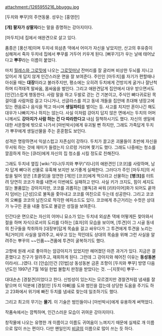 attachment:/1265955216_bbuggu.jpg

[두치와 뿌꾸]의 주연동물. 성우는 [홍영란]

'''[개] 팔자가 상팔자'''라는 말을 증명하는 강아지이다.

[마두치]네 집에서 애완견으로 살고 있다.

품종은 [풍산개]이며 두치네 외삼촌 댁에서 어미가 자신을 낳았지만, 산고의 후유증이 심해져서 죽자 두치네 집에서 뿌꾸를 거두어 키우게 된다. [뻐꾸기]가 우는 날에 태어났다고 '''뿌꾸'''라는 이름이 붙었다.

마치 [[월레스와 그로밋]]에 나오는 [[그로밋]]마냥 잔머리를 잘 굴리며 비상한 두뇌를 지니고 있어서 개 답지 않게 인간스러운 면을 잘 보여준다. 주인인 [마두치]를 자기가 편할때나 아쉬울 때는 '''대장'''이라고 불러주지만, 평소에는 오히려 두치에게 건방지게 굴거나 잘난척하며 티격태격 말싸움, 몸싸움을 벌인다. 그리고 애완견답게 집안에서 대우 받으면서도 [인간]스럽게 행동한다. 사람 말을 하고 두발로 걷는 건 기본이고, 주식인 뼈다귀로된 목걸이를 사람처럼 걸고 다니거나, 선글라스를 끼고 동네 개들을 집안에 초대해 냉장고에 있는 캔음료나 음식을 먹고 마시며 '''생일파티'''를 벌이는 등. 사고를 치지만 혼이나긴 해도 대우가 나빠지거나 하지는 않는다. 사실 이처럼 강아지 답지 않은 면에서는 두치의 어머니께서도 '''강아지가 사람 하는 건 다 따라한다고''' 내심 질책하시기도 했다. 자신의 생일에 대한 서운함에 밖으로 나가서 [마빈박사]에게 유괴될 뻔 하지만, 그래도 가족답게 두치가 뿌꾸에게 생일선물을 주는 훈훈함도 보인다.

성격은 명랑하면서 익살스럽고 자존심이 강하다. 두치가 끌고온 괴물들이 초반에 자신을 무서워 하는 것에 재미가 들렸는지 으르렁 거리며 쫓기도 했다. 그래도 나중에는 청소를 깔끔하게 하는 [큐라]에게 자신의 집 청소를 시킬 정도로 친해진다.

그래도 두치네 옆집 [wiki:"리나(두치와 뿌꾸)"리나]의 애완견인 [코코]를 사랑하며, 남자 답게 뼈다귀 선물로 유혹해 보지만 보기좋게 실패한다. 그러다가 주인 [마두치]의 서랍을 털어 얻은 [초콜릿]을 엄연한 [개]인 [코코]에게 먹으라고 선물하는 '''[병크]'''를 터트려 당연히 코코가 화를 내면서 이번에도 실패하고 만다. 사실 키가 크지도, 힘이 세지도 않는 볼품없는 강아지지만, 코코를 괴롭히는 [불독]과 싸워 [리타이어]화가 되어도 끝까지 덤비는 [근성]으로 불독을 좇아내고 코코를 여친으로 두는데 성공한다. 그리고 코코의 오빠를 코코의 남친으로 착각한 에피소드도 있다. 코코에게 추근거리는 수컷은 상대가 누구든 혼을 내줄 정도로 불같은 성질을 보여준다.

인간다운 면으로는 자신의 어머니 묘소가 있는 두치네 외삼촌 댁에 어떻게든 찾아와서 절을 하며 자식으로서의 도리를 다하는 [효자]의 모습을 보이며, [투견]이 그 시골 동네의 친구들을 착취하자 [대장부]답게 목숨을 걸고 싸우다가 그 투견에게 투견을 노리는 독[거미]의 사실을 알려주고, 싸우고 있는 적인데도 상대의 목숨을 위해 그런 사실을 알려주는 뿌꾸의 ~~인품~~견품에 투견이 굴복하기도 했다.

고향에 원래 서로 좋아하는 암강아지가 있었지만 헤어졌던 아픈 과거가 있다. 지금은 결혼했다고 친구가 알려주고, 재회하게 된다. 그런데 그 강아지와 헤어진 이유는 '''동성동본'''이라서(...)였다. 더 [안습]인건 [민법]상 동성동본 금혼 조항이 [두치와 뿌꾸] 방영 다음년도인 1997년 7월 16일 헌법 불합치 판정을 받았다는 것. --[지못미] 뿌꾸--

대대손손 [경찰견]이었다고 한다. 신빙성이 있는지는 모르겠지만 경찰견처럼 냄새를 잘 맡으며 이 덕분에 [경찰]인 [두치 아빠]를 도와 범인을 잡는데 상당한 도움을 주기도 하고 23화에서 위기에 빠진 두치를 냄새로 찾는데 일조하기도 했다. 

그리고 최고의 무기는 '''물기'''. 이 기술은 범인들이나 [마빈박사]에게 유용하게 써먹었다.

작품속에서는 깜찍하며, 인간스러운 모습이 귀여운 강아지이다.

창작물에 나오는 유명한 개 이름이고 이름도 귀여움이 느껴지기 때문에 실제로 개 이름으로 많이 쓰는 편이다. 다만 왠일인지 [[비글]]의 이름으로 많이 쓰는 듯 하다.
